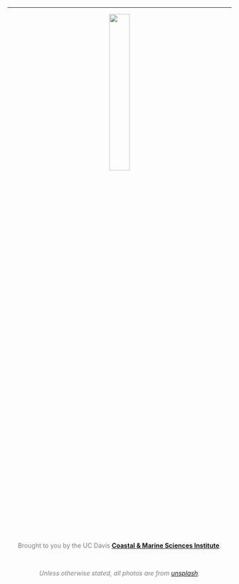 <center>
<br>
<br>
<hr>
  <img src="photos/CMSI-FL-TwoLine_600px.png" style="width:30%">
  <br>
  <p style="color:Gray">Brought to you by the UC Davis **[Coastal & Marine Sciences Institute](https://marinescience.ucdavis.edu/)**.</p>
  <br> 
  <p style="color:Gray;font-size=8px">*Unless otherwise stated, all photos are from [unsplash](unsplash.com).*</p>
</center>